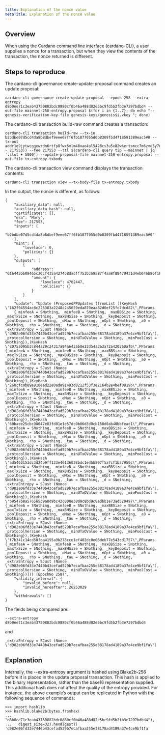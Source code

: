 ```yaml
---
title: Explanation of the nonce value
metaTitle: Explanation of the nonce value
---
```

## Overview 
When using the Cardano command line interface (cardano-CLI), a user supplies a nonce for a transaction, but when they view the contents of the transaction, the nonce returned is different.  

## Steps to reproduce

The cardano-cli governance create-update-proposal command creates an update proposal:

```  
cardano-cli governance create-update-proposal --epoch 258 --extra-entropy d8b0ee71c3eab43750882bdc0880cf0b46a488d82e5bc9fd5b2fb3e7297bdbd4 --out-file mainnet-258-entropy.proposal $(for i in {1..7}; do echo "--genesis-verification-key-file genesis-keys/genesis$i.vkey "; done)
 ```

The cardano-cli transaction build-raw command creates a transaction:

```  
cardano-cli transaction build-raw --tx-in b2bdbe07d5cd4da8b8dbef9eee67ff6fb1877055d0b8309fbd4718591389eac5#0 --tx-out addr1q9jytwcggewzdn6rtfp8fwx6mlm48vae4pl5428cs3u5x82wkertsmcc7m6zve5y7dlmeaqz03jsw37ug5nc4v9l3j8q54uy5u+$((5000000 - 217553)) --fee 217553 --ttl $(cardano-cli query tip --mainnet | jq '.slot + 5000') --update-proposal-file mainnet-258-entropy.proposal --out-file tx-entropy.txbody
```   

The cardano-cli transaction view command displays the transaction contents:

```  
cardano-cli transaction view --tx-body-file tx-entropy.txbody  
```   

In the output, the nonce is different, as follows:

```  
{
    "auxiliary_data": null,
    "auxiliary_data_hash": null,
    "certificates": [],
    "era": "Mary",
    "fee": 217553,
    "inputs": [
        "b2bdbe07d5cd4da8b8dbef9eee67ff6fb1877055d0b8309fbd4718591389eac5#0"
    ],
    "mint": {
        "lovelace": 0,
        "policies": {}
    },
    "outputs": [
        {
            "address": "016445bb08465c26cf435a4274b8dadff753b3b9a87f4aa8f88479431d4eb646b86f18f6f4266684f37fbcf4027c650747dc45278ab0bf8c8e",
            "amount": {
                "lovelace": 4782447,
                "policies": {}
            }
        }
    ],
    "update": "Update (ProposedPPUpdates (fromList [(KeyHash \"162f94554ac8c225383a2248c245659eda870eaa82d0ef25fc7dcd82\",PParams 
    {_minfeeA = SNothing, _minfeeB = SNothing, _maxBBSize = SNothing, _maxTxSize = SNothing, _maxBHSize = SNothing, _keyDeposit = SNothing, _poolDeposit = SNothing, _eMax = SNothing, _nOpt = SNothing, _a0 = SNothing, _rho = SNothing, _tau = SNothing, _d = SNothing, _extraEntropy = SJust (Nonce \"d982e06fd33e7440b43cefad529b7ecafbaa255e38178ad4189a37e4ce9bf1fa\"), _protocolVersion = SNothing, _minUTxOValue = SNothing, _minPoolCost = SNothing}),(KeyHash \"2075a095b3c844a29c24317a94a643ab8e22d54a3a3a72a420260af6\",PParams {_minfeeA = SNothing, _minfeeB = SNothing, _maxBBSize = SNothing, _maxTxSize = SNothing, _maxBHSize = SNothing, _keyDeposit = SNothing, _poolDeposit = SNothing, _eMax = SNothing, _nOpt = SNothing, _a0 = SNothing, _rho = SNothing, _tau = SNothing, _d = SNothing, _extraEntropy = SJust (Nonce \"d982e06fd33e7440b43cefad529b7ecafbaa255e38178ad4189a37e4ce9bf1fa\"), _protocolVersion = SNothing, _minUTxOValue = SNothing, _minPoolCost = SNothing}),(KeyHash \"268cfc0b89e910ead22e0ade91493d8212f53f3e2164b2e4bef0819b\",PParams {_minfeeA = SNothing, _minfeeB = SNothing, _maxBBSize = SNothing, _maxTxSize = SNothing, _maxBHSize = SNothing, _keyDeposit = SNothing, _poolDeposit = SNothing, _eMax = SNothing, _nOpt = SNothing, _a0 = SNothing, _rho = SNothing, _tau = SNothing, _d = SNothing, _extraEntropy = SJust (Nonce \"d982e06fd33e7440b43cefad529b7ecafbaa255e38178ad4189a37e4ce9bf1fa\"), _protocolVersion = SNothing, _minUTxOValue = SNothing, _minPoolCost = SNothing}),(KeyHash \"60baee25cbc90047e83fd01e1e57dc0b06d3d0cb150d0ab40bbfead1\",PParams {_minfeeA = SNothing, _minfeeB = SNothing, _maxBBSize = SNothing, _maxTxSize = SNothing, _maxBHSize = SNothing, _keyDeposit = SNothing, _poolDeposit = SNothing, _eMax = SNothing, _nOpt = SNothing, _a0 = SNothing, _rho = SNothing, _tau = SNothing, _d = SNothing, _extraEntropy = SJust (Nonce \"d982e06fd33e7440b43cefad529b7ecafbaa255e38178ad4189a37e4ce9bf1fa\"), _protocolVersion = SNothing, _minUTxOValue = SNothing, _minPoolCost = SNothing}),(KeyHash \"ad5463153dc3d24b9ff133e46136028bdc1edbb897f5a7cf1b37950c\",PParams {_minfeeA = SNothing, _minfeeB = SNothing, _maxBBSize = SNothing, _maxTxSize = SNothing, _maxBHSize = SNothing, _keyDeposit = SNothing, _poolDeposit = SNothing, _eMax = SNothing, _nOpt = SNothing, _a0 = SNothing, _rho = SNothing, _tau = SNothing, _d = SNothing, _extraEntropy = SJust (Nonce \"d982e06fd33e7440b43cefad529b7ecafbaa255e38178ad4189a37e4ce9bf1fa\"), _protocolVersion = SNothing, _minUTxOValue = SNothing, _minPoolCost = SNothing}),(KeyHash \"b9547b8a57656539a8d9bc42c008e38d9c8bd9c8adbb1e73ad529497\",PParams {_minfeeA = SNothing, _minfeeB = SNothing, _maxBBSize = SNothing, _maxTxSize = SNothing, _maxBHSize = SNothing, _keyDeposit = SNothing, _poolDeposit = SNothing, _eMax = SNothing, _nOpt = SNothing, _a0 = SNothing, _rho = SNothing, _tau = SNothing, _d = SNothing, _extraEntropy = SJust (Nonce \"d982e06fd33e7440b43cefad529b7ecafbaa255e38178ad4189a37e4ce9bf1fa\"), _protocolVersion = SNothing, _minUTxOValue = SNothing, _minPoolCost = SNothing}),(KeyHash \"f7b341c14cd58fca4195a9b278cce1ef402dc0e06deb77e543cd1757\",PParams {_minfeeA = SNothing, _minfeeB = SNothing, _maxBBSize = SNothing, _maxTxSize = SNothing, _maxBHSize = SNothing, _keyDeposit = SNothing, _poolDeposit = SNothing, _eMax = SNothing, _nOpt = SNothing, _a0 = SNothing, _rho = SNothing, _tau = SNothing, _d = SNothing, _extraEntropy = SJust (Nonce \"d982e06fd33e7440b43cefad529b7ecafbaa255e38178ad4189a37e4ce9bf1fa\"), _protocolVersion = SNothing, _minUTxOValue = SNothing, _minPoolCost = SNothing})])) (EpochNo 258)",
    "validity_interval": {
        "invalid_before": null,
        "invalid_hereafter": 26253029
    },
    "withdrawals": []
}  
```  
The fields being compared are:

`--extra-entropy d8b0ee71c3eab43750882bdc0880cf0b46a488d82e5bc9fd5b2fb3e7297bdbd4`  

and  

`_extraEntropy = SJust (Nonce \"d982e06fd33e7440b43cefad529b7ecafbaa255e38178ad4189a37e4ce9bf1fa\")`  

## Explanation

Internally, the --extra-entropy argument is hashed using Blake2b-256 before it is placed in the update proposal transaction. This hash is applied to the binary representation, rather than the base16 representation supplied. This additional hash does not affect the quality of the entropy provided. For instance, the above example’s output can be replicated in Python with the following sequence of commands:

```  
>>> import hashlib
>>> hashlib.blake2b(bytes.fromhex(
...   "d8b0ee71c3eab43750882bdc0880cf0b46a488d82e5bc9fd5b2fb3e7297bdbd4"),
...   digest_size=32).hexdigest()
'd982e06fd33e7440b43cefad529b7ecafbaa255e38178ad4189a37e4ce9bf1fa'
```
